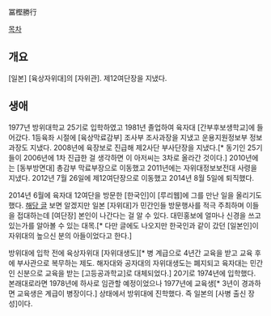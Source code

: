 冨樫勝行

[[목차]]
== 개요 ==
[일본] [육상자위대]의 [자위관]. 제12여단장을 지냈다.

== 생애 ==
1977년 방위대학교 25기로 입학하였고 1981년 졸업하여 육자대 [간부후보생학교]에 들어갔다. 1등육좌 시절에 [육상막료감부] 조사부 조사과장을 지냈고 운용지원정보부 정보과장도 지냈다. 2008년에 육장보로 진급해 제2사단 부사단장을 지냈다.[* 동기인 25기들이 2006년에 1차 진급한 걸 생각하면 이 아저씨는 3차로 올라간 것이다.] 2010년에는 [동부방면대] 총감부 막료부장으로 이동했고 2011년에는 자위대정보보전대 사령을 지냈다. 2012년 7월 26일에 제12여단장으로 이동했고 2014년 8월 5일에 퇴직했다.

2014년 6월에 육자대 12여단을 방문한 [한국인]이 [루리웹]에 그를 만난 일을 올리기도 했다. [http://bbs2.ruliweb.daum.net/gaia/do/ruliweb/default/hobby/1203/read?articleId=21718805&bbsId=G005&itemId=100&t__nil_ruliweb=best&nil_id=10 해당 글] 보면 알겠지만 일본 [자위대]가 민간인들 방문행사를 적극 주최하며 이들을 접대하는데 [여단장] 본인이 나간다는 걸 알 수 있다. 대민홍보에 얼마나 신경을 쓰고 있는가를 알아볼 수 있는 대목.[* 다만 글에도 나오지만 한국인과 같이 갔던 [일본인]이 자위대의 높으신 분의 아들이었다고 한다.]

방위대에 입학 전에 육상자위대 [자위대생도][* 병 계급으로 4년간 교육을 받고 교육 후에 부사관으로 복무하는 제도. 해자대와 공자대의 자위대생도는 폐지되고 육자대는 민간인 신분으로 교육을 받는 [고등공과학교]로 대체되었다.] 20기로 1974년에 입학했다. 본래대로라면 1978년에 하사로 임관할 예정이었으나 1977년에 교육생[* 3년이 경과하면 교육생은 계급이 병장이다.] 상태에서 방위대에 진학했다. 즉 일본의 [사병 출신 장성]이다.
